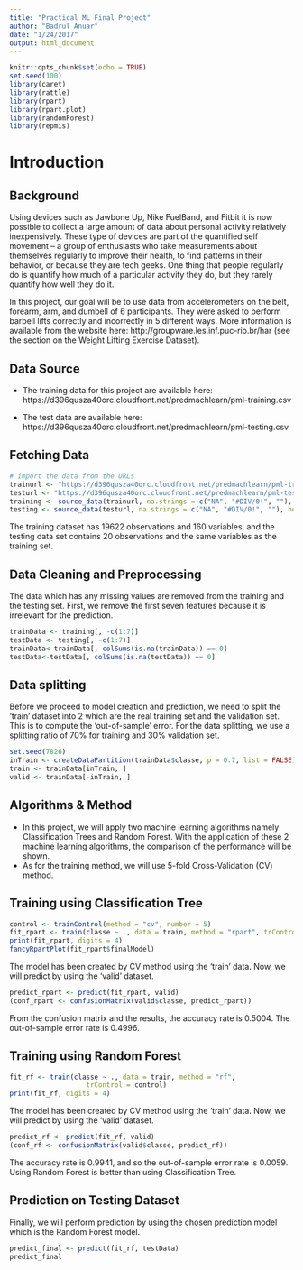 ```yaml
---
title: "Practical ML Final Project"
author: "Badrul Anuar"
date: "1/24/2017"
output: html_document
---
```


```r
knitr::opts_chunk$set(echo = TRUE)
set.seed(100)
library(caret)
library(rattle)
library(rpart)
library(rpart.plot)
library(randomForest)
library(repmis)
```

# Introduction

## Background

Using devices such as Jawbone Up, Nike FuelBand, and Fitbit it is now possible to collect a large amount of data about personal activity relatively inexpensively. These type of devices are part of the quantified self movement – a group of enthusiasts who take measurements about themselves regularly to improve their health, to find patterns in their behavior, or because they are tech geeks. One thing that people regularly do is quantify how much of a particular activity they do, but they rarely quantify how well they do it. 

In this project, our goal will be to use data from accelerometers on the belt, forearm, arm, and dumbell of 6 participants. They were asked to perform barbell lifts correctly and incorrectly in 5 different ways. More information is available from the website here: http://groupware.les.inf.puc-rio.br/har (see the section on the Weight Lifting Exercise Dataset).

## Data Source

* The training data for this project are available here:
https://d396qusza40orc.cloudfront.net/predmachlearn/pml-training.csv

* The test data are available here:
https://d396qusza40orc.cloudfront.net/predmachlearn/pml-testing.csv

## Fetching Data

```r
# import the data from the URLs
trainurl <- "https://d396qusza40orc.cloudfront.net/predmachlearn/pml-training.csv"
testurl <- "https://d396qusza40orc.cloudfront.net/predmachlearn/pml-testing.csv"
training <- source_data(trainurl, na.strings = c("NA", "#DIV/0!", ""), header = TRUE)
testing <- source_data(testurl, na.strings = c("NA", "#DIV/0!", ""), header = TRUE)
```

The training dataset has 19622 observations and 160 variables, and the testing data set contains 20 observations and the same variables as the training set.

## Data Cleaning and Preprocessing

The data which has any missing values are removed from the training and the testing set.
First, we remove the first seven features because it is irrelevant for the prediction.

```r
trainData <- training[, -c(1:7)]
testData <- testing[, -c(1:7)]
trainData<-trainData[, colSums(is.na(trainData)) == 0]
testData<-testData[, colSums(is.na(testData)) == 0]
```


## Data splitting

Before we proceed to model creation and prediction, we need to split the 'train' dataset into 2 which are the real training set and the validation set. This is to compute the 'out-of-sample' error. For the data splitting, we use a splitting ratio of 70% for training and 30% validation set.

```r
set.seed(7826) 
inTrain <- createDataPartition(trainData$classe, p = 0.7, list = FALSE)
train <- trainData[inTrain, ]
valid <- trainData[-inTrain, ]
```

## Algorithms & Method

* In this project, we will apply two machine learning algorithms namely Classification Trees and Random Forest. With the application of these 2 machine learning algorithms, the comparison of the performance will be shown.
* As for the training method, we will use 5-fold Cross-Validation (CV) method. 

## Training using Classification Tree


```r
control <- trainControl(method = "cv", number = 5)
fit_rpart <- train(classe ~ ., data = train, method = "rpart", trControl = control)
print(fit_rpart, digits = 4)
fancyRpartPlot(fit_rpart$finalModel)
```

The model has been created by CV method using the 'train' data. Now, we will predict by using the 'valid' dataset.

```r
predict_rpart <- predict(fit_rpart, valid)
(conf_rpart <- confusionMatrix(valid$classe, predict_rpart))
```

From the confusion matrix and the results, the accuracy rate is 0.5004. The out-of-sample error rate is 0.4996.

## Training using Random Forest

```r
fit_rf <- train(classe ~ ., data = train, method = "rf", 
                   trControl = control)
print(fit_rf, digits = 4)
```

The model has been created by CV method using the 'train' data. Now, we will predict by using the 'valid' dataset.

```r
predict_rf <- predict(fit_rf, valid)
(conf_rf <- confusionMatrix(valid$classe, predict_rf))
```
The accuracy rate is 0.9941, and so the out-of-sample error rate is 0.0059. Using Random Forest is better than using Classification Tree.

## Prediction on Testing Dataset

Finally, we will perform prediction by using the chosen prediction model which is the Random Forest model.

```r
predict_final <- predict(fit_rf, testData)
predict_final
```
